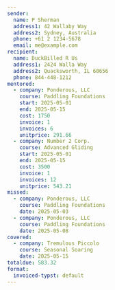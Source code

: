 ```yaml
---
sender:
  name: P Sherman
  address1: 42 Wallaby Way
  address2: Sydney, Australia
  phone: +61 2 1234-5678
  email: me@example.com
recipient:
  name: DuckBilled R Us 
  address1: 2424 Walla Way
  address2: Quacksworth, IL 60656
  phone: 844-448-1212
mentored:
  - company: Ponderous, LLC
    course: Paddling Foundations
    start: 2025-05-01
    end: 2025-05-15
    cost: 1750
    invoice: 1
    invoices: 6
    unitprice: 291.66
  - company: Number 2 Corp.
    course: Advanced Gliding
    start: 2025-05-01
    end: 2025-05-15
    cost: 3500
    invoice: 1
    invoices: 12
    unitprice: 543.21
missed:
  - company: Ponderous, LLC
    course: Paddling Foundations
    date: 2025-05-03
  - company: Ponderous, LLC
    course: Paddling Foundations
    date: 2025-05-08
covered:
  - company: Tremulous Piccolo
    course: Seasonal Soaring
    date: 2025-05-15
totaldue: 583.32
format:
  invoiced-typst: default
---
```

